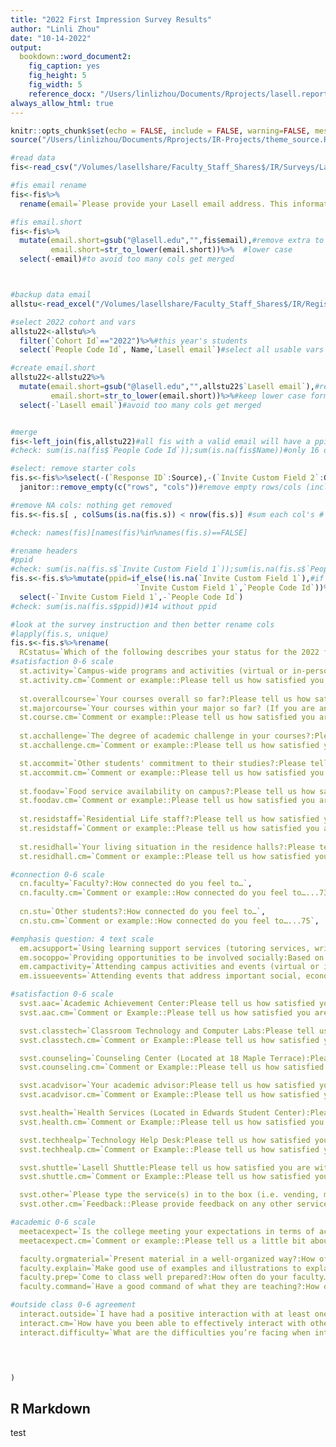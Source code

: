 ```yaml
---
title: "2022 First Impression Survey Results"
author: "Linli Zhou"
date: "10-14-2022"
output:
  bookdown::word_document2:
    fig_caption: yes
    fig_height: 5
    fig_width: 5
    reference_docx: "/Users/linlizhou/Documents/Rprojects/lasell.report.docx"
always_allow_html: true
---
```


```r
knitr::opts_chunk$set(echo = FALSE, include = FALSE, warning=FALSE, message=FALSE, fig.align = "center") #show only results
source("/Users/linlizhou/Documents/Rprojects/IR-Projects/theme_source.R") #run code from saved theme and library
```

```r
#read data
fis<-read_csv("/Volumes/lasellshare/Faculty_Staff_Shares$/IR/Surveys/Lasell Internal/First Impressions/2022 Fall/20221013124928-SurveyExport.csv")
```


```r
#fis email rename
fis<-fis%>%
  rename(email=`Please provide your Lasell email address. This information is needed for research purposes. Your personal information will be kept confidential and will not appear on any report. `)

#fis email.short
fis<-fis%>%
  mutate(email.short=gsub("@lasell.edu","",fis$email),#remove extra to keep all values the same format
         email.short=str_to_lower(email.short))%>%  #lower case
  select(-email)#to avoid too many cols get merged



#backup data email
allstu<-read_excel("/Volumes/lasellshare/Faculty_Staff_Shares$/IR/Registrar Reports/2022 Fall/Fall 2022 UG Backup Data Report.xlsx")

#select 2022 cohort and vars
allstu22<-allstu%>%
  filter(`Cohort Id`=="2022")%>%#this year's students
  select(`People Code Id`, Name,`Lasell email`)#select all usable vars

#create email.short
allstu22<-allstu22%>%
  mutate(email.short=gsub("@lasell.edu","",allstu22$`Lasell email`),#remove extra to match fis emails
         email.short=str_to_lower(email.short))%>%#keep lower case format
  select(-`Lasell email`)#avoid too many cols get merged


#merge
fis<-left_join(fis,allstu22)#all fis with a valid email will have a ppid and names now
#check: sum(is.na(fis$`People Code Id`));sum(is.na(fis$Name))#only 16 do not find a matched ppid/name
```


```r
#select: remove starter cols
fis.s<-fis%>%select(-(`Response ID`:Source),-(`Invite Custom Field 2`:Gender))%>%#removed 54 cols
  janitor::remove_empty(c("rows", "cols"))#remove empty rows/cols (including header has to be NA), removed 1 rows

#remove NA cols: nothing get removed
fis.s<-fis.s[ , colSums(is.na(fis.s)) < nrow(fis.s)] #sum each col's # of NA rows, as long as not all rows are NA then select them 

#check: names(fis)[names(fis)%in%names(fis.s)==FALSE]
```


```r
#rename headers
#ppid
#check: sum(is.na(fis.s$`Invite Custom Field 1`));sum(is.na(fis.s$`People Code Id`))#148vs15
fis.s<-fis.s%>%mutate(ppid=if_else(!is.na(`Invite Custom Field 1`),#if settled by field then field
                            `Invite Custom Field 1`,`People Code Id`))%>%#if not settled, then matched id
  select(-`Invite Custom Field 1`,-`People Code Id`)
#check: sum(is.na(fis.s$ppid))#14 without ppid
```

```r
#look at the survey instruction and then better rename cols
#lapply(fis.s, unique)
fis.s<-fis.s%>%rename(
  RCstatus=`Which of the following describes your status for the 2022 fall semester?`,
#satisfaction 0-6 scale  
  st.activity=`Campus-wide programs and activities (virtual or in-person)?:Please tell us how satisfied you are with…`,
  st.activity.cm=`Comment or example::Please tell us how satisfied you are with…...58`,
  
  st.overallcourse=`Your courses overall so far?:Please tell us how satisfied you are with…`,
  st.majorcourse=`Your courses within your major so far? (If you are an undeclared major, please leave blank):Please tell us how satisfied you are with…`,
  st.course.cm=`Comment or example::Please tell us how satisfied you are with…...61`,
  
  st.acchallenge=`The degree of academic challenge in your courses?:Please tell us how satisfied you are with…`,
  st.acchallenge.cm=`Comment or example::Please tell us how satisfied you are with…...63`,

  st.accommit=`Other students' commitment to their studies?:Please tell us how satisfied you are with…`,
  st.accommit.cm=`Comment or example::Please tell us how satisfied you are with…...65`,
  
  st.foodav=`Food service availability on campus?:Please tell us how satisfied you are with…`,
  st.foodav.cm=`Comment or example::Please tell us how satisfied you are with…...67`,
  
  st.residstaff=`Residential Life staff?:Please tell us how satisfied you are with…`,
  st.residstaff=`Comment or example::Please tell us how satisfied you are with…...69`,
  
  st.residhall=`Your living situation in the residence halls?:Please tell us how satisfied you are with…`,
  st.residhall.cm=`Comment or example::Please tell us how satisfied you are with…...71`,

#connection 0-6 scale  
  cn.faculty=`Faculty?:How connected do you feel to…`,
  cn.faculty.cm=`Comment or example::How connected do you feel to…...73`,
  
  cn.stu=`Other students?:How connected do you feel to…`,
  cn.stu.cm=`Comment or example::How connected do you feel to…...75`,

#emphasis question: 4 text scale  
  em.acsupport=`Using learning support services (tutoring services, writing center, etc):Based on your experience so far, how much does Lasell University emphasize the following?`,
  em.socoppo=`Providing opportunities to be involved socially:Based on your experience so far, how much does Lasell University emphasize the following?`,
  em.campactivity=`Attending campus activities and events (virtual or in-person):Based on your experience so far, how much does Lasell University emphasize the following?`,
  em.issueevents=`Attending events that address important social, economic, or political issues:Based on your experience so far, how much does Lasell University emphasize the following?`,

#satisfaction 0-6 scale
  svst.aac=`Academic Achievement Center:Please tell us how satisfied you are with…`,
  svst.aac.cm=`Comment or Example::Please tell us how satisfied you are with…...81`,

  svst.classtech=`Classroom Technology and Computer Labs:Please tell us how satisfied you are with…`,
  svst.classtech.cm=`Comment or Example::Please tell us how satisfied you are with…...83`,

  svst.counseling=`Counseling Center (Located at 18 Maple Terrace):Please tell us how satisfied you are with…`,
  svst.counseling.cm=`Comment or Example::Please tell us how satisfied you are with…...85`,

  svst.acadvisor=`Your academic advisor:Please tell us how satisfied you are with…`,
  svst.acadvisor.cm=`Comment or Example::Please tell us how satisfied you are with…...87`,

  svst.health=`Health Services (Located in Edwards Student Center):Please tell us how satisfied you are with…`,
  svst.health.cm=`Comment or Example::Please tell us how satisfied you are with…...89`,

  svst.techhealp=`Technology Help Desk:Please tell us how satisfied you are with…`,
  svst.techhealp.cm=`Comment or Example::Please tell us how satisfied you are with…...91`,

  svst.shuttle=`Lasell Shuttle:Please tell us how satisfied you are with…`,
  svst.shuttle.cm=`Comment or Example::Please tell us how satisfied you are with…...93`,

  svst.other=`Please type the service(s) in to the box (i.e. vending, mailroom, washing/drying etc.):Please provide feedback on any other services on campus we have not mentioned in the previous questions.`,
  svst.other.cm=`Feedback::Please provide feedback on any other services on campus we have not mentioned in the previous questions.`,

#academic 0-6 scale
  meetacexpect=`Is the college meeting your expectations in terms of academic experience?:Please tell us a little bit about what you think of Lasell's academics.`,
  meetacexpect.cm=`Comment or example::Please tell us a little bit about what you think of Lasell's academics.`,

  faculty.orgmaterial=`Present material in a well-organized way?:How often do your faculty…`,
  faculty.explain=`Make good use of examples and illustrations to explain difficult points?:How often do your faculty…`,
  faculty.prep=`Come to class well prepared?:How often do your faculty…`,
  faculty.command=`Have a good command of what they are teaching?:How often do your faculty…`,

#outside class 0-6 agreement
  interact.outside=`I have had a positive interaction with at least one Lasell faculty or staff member outside of class.:How much do you agree…`,
  interact.cm=`How have you been able to effectively interact with others in the Lasell community in a safe manner so far this semester?`,
  interact.difficulty=`What are the difficulties you’re facing when interacting with others within the Lasell community this semester?`,



  
)
```


## R Markdown

test










